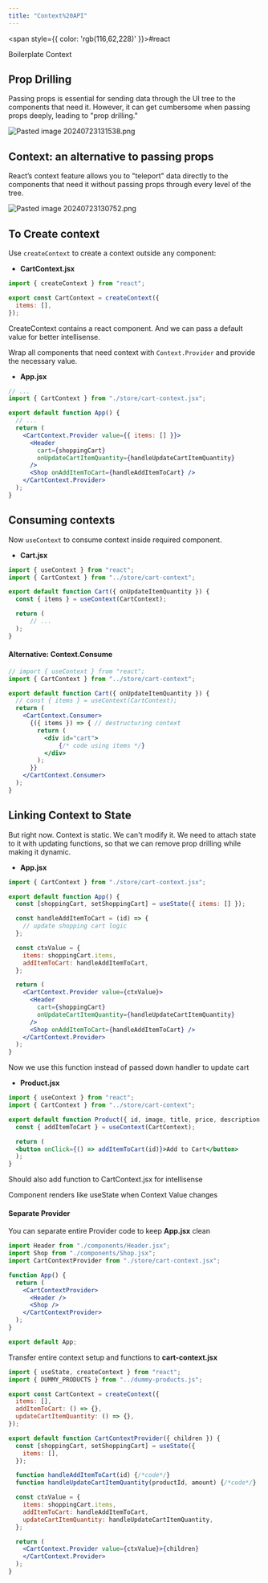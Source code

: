 ```yaml
---
title: "Context%20API"
---
```



<span style={{ color: 'rgb(116,62,228)' }}>#react</span> 

<Link href="Boilerplate-Context">Boilerplate Context</Link>

## Prop Drilling

Passing props is essential for sending data through the UI tree to the components that need it. However, it can get cumbersome when passing props deeply, leading to "prop drilling."

![Pasted image 20240723131538.png](https://raw.githubusercontent.com/himanshu864/DevObs/refs/heads/main/Assets/Pasted%20image%2020240723131538.png)

## Context: an alternative to passing props

React’s context feature allows you to "teleport" data directly to the components that need it without passing props through every level of the tree.

![Pasted image 20240723130752.png](https://raw.githubusercontent.com/himanshu864/DevObs/refs/heads/main/Assets/Pasted%20image%2020240723130752.png)

## To Create context

Use `createContext` to create a context outside any component:

- **CartContext.jsx**
```jsx
import { createContext } from "react";

export const CartContext = createContext({
  items: [],
});
```

CreateContext contains a react component. And we can pass a default value for better intellisense.

Wrap all components that need context with `Context.Provider` and provide the necessary value.

- **App.jsx**
```jsx
// ...
import { CartContext } from "./store/cart-context.jsx";

export default function App() {
  // ...
  return (
    <CartContext.Provider value={{ items: [] }}>
      <Header
        cart={shoppingCart}
        onUpdateCartItemQuantity={handleUpdateCartItemQuantity}
      />
      <Shop onAddItemToCart={handleAddItemToCart} />
    </CartContext.Provider>
  );
}
```

## Consuming contexts

Now `useContext` to consume context inside required component.
- **Cart.jsx**
```jsx
import { useContext } from "react";
import { CartContext } from "../store/cart-context";

export default function Cart({ onUpdateItemQuantity }) {
  const { items } = useContext(CartContext);

  return (
	  // ...
  );
}
```

#### Alternative: Context.Consume

```jsx
// import { useContext } from "react";
import { CartContext } from "../store/cart-context";

export default function Cart({ onUpdateItemQuantity }) {
  // const { items } = useContext(CartContext);
  return (
    <CartContext.Consumer>
      {({ items }) => { // destructuring context
        return (
          <div id="cart">
	          {/* code using items */}
          </div>
        );
      }}
    </CartContext.Consumer>
  );
}

```

## Linking Context to State

But right now. Context is static. We can't modify it. We need to attach state to it with updating functions, so that we can remove prop drilling while making it dynamic.

- **App.jsx**
```jsx
import { CartContext } from "./store/cart-context.jsx";

export default function App() {
  const [shoppingCart, setShoppingCart] = useState({ items: [] });

  const handleAddItemToCart = (id) => {
    // update shopping cart logic
  };

  const ctxValue = {
    items: shoppingCart.items,
    addItemToCart: handleAddItemToCart,
  };

  return (
    <CartContext.Provider value={ctxValue}>
      <Header
        cart={shoppingCart}
        onUpdateCartItemQuantity={handleUpdateCartItemQuantity}
      />
      <Shop onAddItemToCart={handleAddItemToCart} />
    </CartContext.Provider>
  );
}
```

Now we use this function instead of passed down handler to update cart
- **Product.jsx**
```jsx
import { useContext } from "react";
import { CartContext } from "../store/cart-context";

export default function Product({ id, image, title, price, description }) {
  const { addItemToCart } = useContext(CartContext);

  return (
  <button onClick={() => addItemToCart(id)}>Add to Cart</button>
  );
}
```

Should also add function to CartContext.jsx for intellisense



<Callout type="info">
Component renders like useState when Context Value changes
</Callout>

#### Separate Provider

You can separate entire Provider code to keep **App.jsx** clean
```jsx
import Header from "./components/Header.jsx";
import Shop from "./components/Shop.jsx";
import CartContextProvider from "./store/cart-context.jsx";

function App() {
  return (
    <CartContextProvider>
      <Header />
      <Shop />
    </CartContextProvider>
  );
}

export default App;
```

Transfer entire context setup and functions to **cart-context.jsx**
```jsx
import { useState, createContext } from "react";
import { DUMMY_PRODUCTS } from "../dummy-products.js";

export const CartContext = createContext({
  items: [],
  addItemToCart: () => {},
  updateCartItemQuantity: () => {},
});

export default function CartContextProvider({ children }) {
  const [shoppingCart, setShoppingCart] = useState({
    items: [],
  });

  function handleAddItemToCart(id) {/*code*/}
  function handleUpdateCartItemQuantity(productId, amount) {/*code*/}

  const ctxValue = {
    items: shoppingCart.items,
    addItemToCart: handleAddItemToCart,
    updateCartItemQuantity: handleUpdateCartItemQuantity,
  };

  return (
    <CartContext.Provider value={ctxValue}>{children}
    </CartContext.Provider>
  );
}
```
